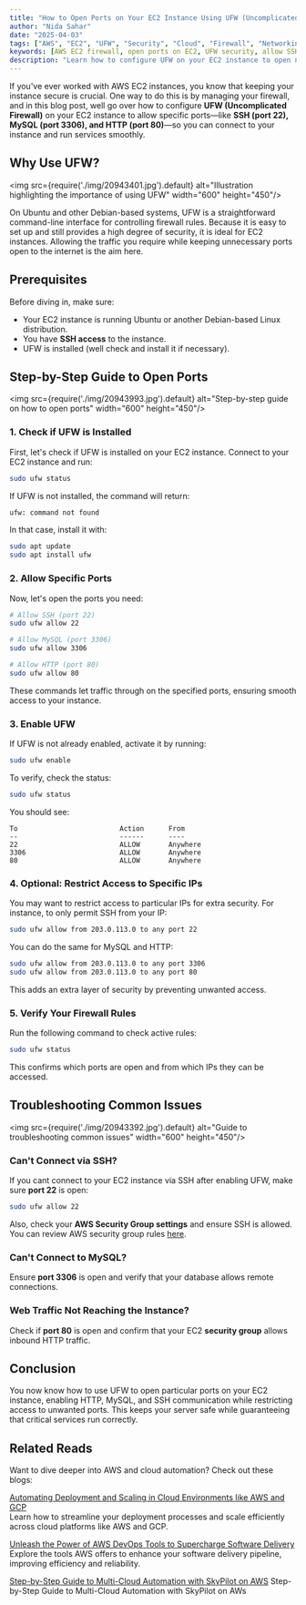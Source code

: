 ```yaml
---
title: "How to Open Ports on Your EC2 Instance Using UFW (Uncomplicated Firewall)"
author: "Nida Sahar"
date: "2025-04-03"
tags: ["AWS", "EC2", "UFW", "Security", "Cloud", "Firewall", "Networking"]
keywords: [AWS EC2 firewall, open ports on EC2, UFW security, allow SSH in EC2, manage firewall rules AWS, secure EC2 instance, UFW configuration, EC2 networking, AWS firewall best practices, Ubuntu UFW setup]
description: "Learn how to configure UFW on your EC2 instance to open necessary ports while keeping your instance secure."
---
```


If you've ever worked with AWS EC2 instances, you know that keeping your instance secure is crucial. One way to do this is by managing your firewall, and in this blog post, well go over how to configure **UFW (Uncomplicated Firewall)** on your EC2 instance to allow specific ports—like **SSH (port 22), MySQL (port 3306), and HTTP (port 80)**—so you can connect to your instance and run services smoothly.

## Why Use UFW?


<img src={require('./img/20943401.jpg').default} alt="Illustration highlighting the importance of using UFW" width="600" height="450"/>
<br/>

On Ubuntu and other Debian-based systems, UFW is a straightforward command-line interface for controlling firewall rules.  Because it is easy to set up and still provides a high degree of security, it is ideal for EC2 instances.  Allowing the traffic you require while keeping unnecessary ports open to the internet is the aim here.

## Prerequisites
Before diving in, make sure:
- Your EC2 instance is running Ubuntu or another Debian-based Linux distribution.
- You have **SSH access** to the instance.
- UFW is installed (well check and install it if necessary).

## Step-by-Step Guide to Open Ports

<img src={require('./img/20943993.jpg').default} alt="Step-by-step guide on how to open ports" width="600" height="450"/>
<br/>

### 1. Check if UFW is Installed
First, let's check if UFW is installed on your EC2 instance. Connect to your EC2 instance and run:

```bash
sudo ufw status
```

If UFW is not installed, the command will return:

```bash
ufw: command not found
```

In that case, install it with:

```bash
sudo apt update
sudo apt install ufw
```

### 2. Allow Specific Ports
Now, let's open the ports you need:

```bash
# Allow SSH (port 22)
sudo ufw allow 22

# Allow MySQL (port 3306)
sudo ufw allow 3306

# Allow HTTP (port 80)
sudo ufw allow 80
```

These commands let traffic through on the specified ports, ensuring smooth access to your instance.

### 3. Enable UFW
If UFW is not already enabled, activate it by running:

```bash
sudo ufw enable
```

To verify, check the status:

```bash
sudo ufw status
```

You should see:

```plaintext
To                         Action      From
--                         ------      ----
22                         ALLOW       Anywhere
3306                       ALLOW       Anywhere
80                         ALLOW       Anywhere
```

### 4. Optional: Restrict Access to Specific IPs
You may want to restrict access to particular IPs for extra security.  For instance, to only permit SSH from your IP:

```bash
sudo ufw allow from 203.0.113.0 to any port 22
```

You can do the same for MySQL and HTTP:

```bash
sudo ufw allow from 203.0.113.0 to any port 3306
sudo ufw allow from 203.0.113.0 to any port 80
```

This adds an extra layer of security by preventing unwanted access.

### 5. Verify Your Firewall Rules
Run the following command to check active rules:

```bash
sudo ufw status
```

This confirms which ports are open and from which IPs they can be accessed.

## Troubleshooting Common Issues

<img src={require('./img/20943392.jpg').default} alt="Guide to troubleshooting common issues" width="600" height="450"/>
<br/>

### Can't Connect via SSH?
If you cant connect to your EC2 instance via SSH after enabling UFW, make sure **port 22** is open:

```bash
sudo ufw allow 22
```

Also, check your **AWS Security Group settings** and ensure SSH is allowed. You can review AWS security group rules [here](https://docs.aws.amazon.com/AWSEC2/latest/UserGuide/security-group-rules.html).

### Can't Connect to MySQL?
Ensure **port 3306** is open and verify that your database allows remote connections.

### Web Traffic Not Reaching the Instance?
Check if **port 80** is open and confirm that your EC2 **security group** allows inbound HTTP traffic.

## Conclusion
You now know how to use UFW to open particular ports on your EC2 instance, enabling HTTP, MySQL, and SSH communication while restricting access to unwanted ports.  This keeps your server safe while guaranteeing that critical services run correctly.

## Related Reads  

Want to dive deeper into AWS and cloud automation? Check out these blogs:  

[Automating Deployment and Scaling in Cloud Environments like AWS and GCP](https://docs.nife.io/blog/automating-deployment-and-scaling-in-cloud-environments-like-aws-and-gcp)  
Learn how to streamline your deployment processes and scale efficiently across cloud platforms like AWS and GCP.  

[Unleash the Power of AWS DevOps Tools to Supercharge Software Delivery](https://docs.nife.io/blog/unleash-power-of-aws-devops-tools-supercharge-software-delivery)  
Explore the tools AWS offers to enhance your software delivery pipeline, improving efficiency and reliability.  

[Step-by-Step Guide to Multi-Cloud Automation with SkyPilot on AWS](https://docs.nife.io/blog/Skypilot/) Step-by-Step Guide to Multi-Cloud Automation with SkyPilot on AWs  